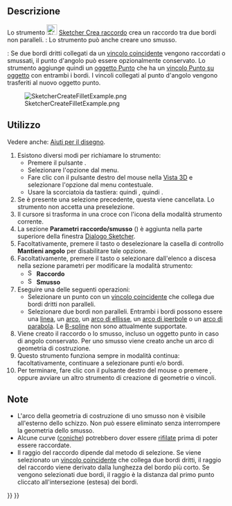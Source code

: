 <languages/>

{{Docnav/it
|[[Sketcher_ToggleActiveConstraint/it|Attiva/disattiva vincolo]]
|[[Sketcher_CreateChamfer/it|Smusso]]
|[[Sketcher_Workbench/it|Sketcher]]
|IconL=Sketcher_ToggleActiveConstraint.svg
|IconR=Sketcher_CreateChamfer.svg
|IconC=Workbench_Sketcher.svg
}}

{{GuiCommand/it
|Name=Sketcher CreateFillet
|Name/it=Sketcher Crea raccordo
|MenuLocation=Schizzo → Strumenti Sketcher → Crea raccordo
|Workbenches=[[Sketcher_Workbench/it|Sketcher]]
|Shortcut={{KEY|G}} {{KEY|F}} {{KEY|F}}
|SeeAlso=
}}

<span id="Description"></span>
==Descrizione==

Lo strumento [[Image:Sketcher_CreateFillet.svg|24px]] [[Sketcher_CreateFillet/it|Sketcher Crea raccordo]] crea un raccordo tra due bordi non paralleli. {{Version/it|1.0}}: Lo strumento può anche creare uno smusso.

{{Version/it|1.0}}: Se due bordi dritti collegati da un [[Sketcher_ConstrainCoincident/it|vincolo coincidente]] vengono raccordati o smussati, il punto d'angolo può essere opzionalmente conservato. Lo strumento aggiunge quindi un [[Sketcher_CreatePoint/it|oggetto Punto]] che ha un [[Sketcher_ConstrainPointOnObject/it|vincolo Punto su oggetto]] con entrambi i bordi. I vincoli collegati al punto d'angolo vengono trasferiti al nuovo oggetto punto.

[[Image:SketcherCreateFilletExample.png‎]]

<span id="Usage"></span>
==Utilizzo==

Vedere anche: [[Sketcher_Workbench/it#Drawing_aids|Aiuti per il disegno]].

# Esistono diversi modi per richiamare lo strumento:
#* Premere il pulsante {{Button|[[Image:Sketcher_CreateFillet.svg|16px]] [[Sketcher_CreateFillet/it|Crea raccordo]]}}.
#* Selezionare l'opzione {{MenuCommand|Sketcher → Strumenti Sketcher → [[Image:Sketcher_CreateFillet.svg|16px]] Crea raccordo}} dal menu.
#* Fare clic con il pulsante destro del mouse nella [[3D_view/it|Vista 3D]] e selezionare l'opzione {{MenuCommand|[[Image:Sketcher_CreateFillet.svg|16px]] Crea raccordo}} dal menu contestuale.
#* Usare la scorciatoia da tastiera: {{KEY|G}} quindi {{KEY|F}}, quindi {{KEY|F}}.
# Se è presente una selezione precedente, questa viene cancellata. Lo strumento non accetta una preselezione.
# Il cursore si trasforma in una croce con l'icona della modalità strumento corrente.
# La sezione '''Parametri raccordo/smusso''' ({{Version/it|1.0}}) è aggiunta nella parte superiore della finestra [[Sketcher_Dialog/it|Dialogo Sketcher]].
# Facoltativamente, premere il tasto {{KEY|U}} o deselezionare la casella di controllo '''Mantieni angolo''' per disabilitare tale opzione. {{Version/it|1.0}}
# Facoltativamente, premere il tasto {{KEY|M}} o selezionare dall'elenco a discesa nella sezione parametri per modificare la modalità strumento:
#* [[Image:Sketcher_CreateFillet.svg|16px]] '''Raccordo'''
#* [[Image:Sketcher_CreateChamfer.svg|16px]] '''Smusso'''
# Eseguire una delle seguenti operazioni:
#* Selezionare un punto con un [[Sketcher_ConstrainCoincident/it|vincolo coincidente]] che collega due bordi dritti non paralleli.
#* Selezionare due bordi non paralleli. Entrambi i bordi possono essere una [[Sketcher_CreateLine/it|linea]], un [[Sketcher_CreateArc/it|arco]], un [[Sketcher_CreateArcOfEllipse/it|arco di ellisse]], un [[Sketcher_CreateArcOfHyperbola/it|arco di iperbole]] o un [[Sketcher_CreateArcOfParabola/it|arco di parabola]]. Le [[Sketcher_Workbench/it#Sketcher_CompCreateBSpline|B-spline]] non sono attualmente supportate.
# Viene creato il raccordo o lo smusso, incluso un oggetto punto in caso di angolo conservato. Per uno smusso viene creato anche un arco di geometria di costruzione. 
# Questo strumento funziona sempre in modalità continua: facoltativamente, continuare a selezionare punti e/o bordi.
# Per terminare, fare clic con il pulsante destro del mouse o premere {{KEY|Esc}}, oppure avviare un altro strumento di creazione di geometrie o vincoli.

<span id="Notes"></span>
== Note == 

* L'arco della geometria di costruzione di uno smusso non è visibile all'esterno dello schizzo. Non può essere eliminato senza interrompere la geometria dello smusso.
* Alcune curve ([[Sketcher_Workbench/it#Sketcher_CompCreateConic|coniche]]) potrebbero dover essere [[Sketcher Trimming/it|rifilate]] prima di poter essere raccordate.
* Il raggio del raccordo dipende dal metodo di selezione. Se viene selezionato un [[Sketcher_ConstrainCoincident/it|vincolo coincidente]] che collega due bordi dritti, il raggio del raccordo viene derivato dalla lunghezza del bordo più corto. Se vengono selezionati due bordi, il raggio è la distanza dal primo punto cliccato all'intersezione (estesa) dei bordi.


{{Docnav/it
|[[Sketcher_ToggleActiveConstraint/it|Attiva/disattiva vincolo]]
|[[Sketcher_CreateChamfer/it|Smusso]]
|[[Sketcher_Workbench/it|Sketcher]]
|IconL=Sketcher_ToggleActiveConstraint.svg
|IconR=Sketcher_CreateChamfer.svg
|IconC=Workbench_Sketcher.svg
}}

{{Sketcher_Tools_navi{{#translation:}}}}
{{Userdocnavi{{#translation:}}}}